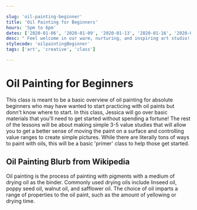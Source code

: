 ```yaml
---

slug: 'oil-painting-beginner'
title: 'Oil Painting for Beginners'
hours: '5pm to 6pm'
dates: ['2020-01-06', '2020-01-09', '2020-01-13', '2020-01-16', '2020-01-20', '2020-01-23', '2020-01-27', '2020-01-30'] 
desc: " Feel welcome in our warm, nurturing, and inspiring art studio! Learn the fundamental painting techniques of self-expression through beginner oil painting. Our unique, fear-free method teaches total beginners how to oil paint. Whether you are new to oil painting or re-awakening a passion for the oil painting masters (e.g., Rembrandt, Degas, Cézanne, Cassatt, Hopper, Manet, etc.), we cover basic techniques in a step-by-step, easy-to-learn method."
stylecode: 'oilpaintingBeginner'
tags: ['art', 'creative', 'class']

---
```


# Oil Painting for Beginners

This class is meant to be a basic overview of oil painting for absolute beginners who may have wanted to start practicing with oil paints but donn't know where to start. In this class, Jessica will go over basic materials that you'll need to get started without spending a fortune! The rest of the lessons will be about making simple 3-5 value studies that will allow you to get a better sense of moving the paint on a surface and controlling value ranges to create simple pictures. While there are literally tons of ways to paint with oils, this will be a basic 'primer' class to help those get started.

## Oil Painting Blurb from Wikipedia

Oil painting is the process of painting with pigments with a medium of drying oil as the binder. Commonly used drying oils include linseed oil, poppy seed oil, walnut oil, and safflower oil. The choice of oil imparts a range of properties to the oil paint, such as the amount of yellowing or drying time.